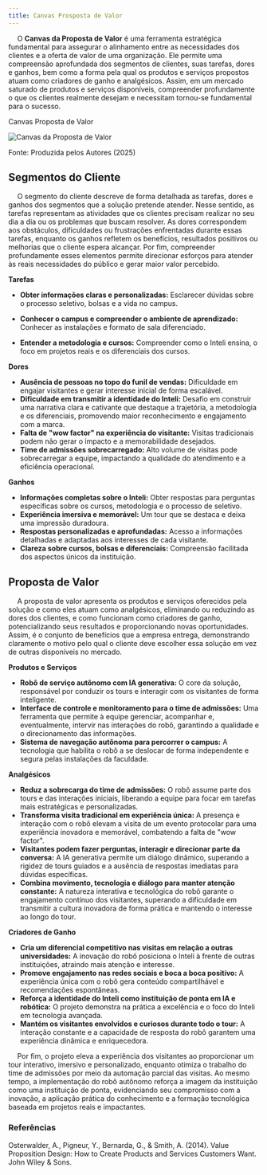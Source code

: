 ```yaml
---
title: Canvas Prosposta de Valor
---
```


&emsp; O **Canvas da Proposta de Valor** é uma ferramenta estratégica fundamental para assegurar o alinhamento entre as necessidades dos clientes e a oferta de valor de uma organização. 
Ele permite uma compreensão aprofundada dos segmentos de clientes, suas tarefas, dores e ganhos, bem como a forma pela qual os produtos e serviços propostos atuam como criadores 
de ganho e analgésicos. Assim, em um mercado saturado de produtos e serviços disponíveis, compreender profundamente o que os clientes realmente desejam e necessitam tornou-se fundamental 
para o sucesso.

<p style={{ textAlign: 'center' }}>
  Canvas Proposta de Valor
</p>

![Canvas da Proposta de Valor](/sprint-1/CanvasPropostaDeValor.png)

<p style={{ textAlign: 'center' }}>
  Fonte: Produzida pelos Autores (2025)
</p>


## Segmentos do Cliente

&emsp; O segmento do cliente descreve de forma detalhada as tarefas, dores e ganhos dos segmentos que a solução pretende atender. Nesse sentido, as tarefas representam as atividades que 
os clientes precisam realizar no seu dia a dia ou os problemas que buscam resolver. As dores correspondem aos obstáculos, dificuldades ou frustrações enfrentadas durante essas tarefas, 
enquanto os ganhos refletem os benefícios, resultados positivos ou melhorias que o cliente espera alcançar. Por fim, compreender profundamente esses elementos permite direcionar esforços para 
atender às reais necessidades do público e gerar maior valor percebido.

**Tarefas** 

* **Obter informações claras e personalizadas:** Esclarecer dúvidas sobre o processo seletivo, bolsas e a vida no campus.

* **Conhecer o campus e compreender o ambiente de aprendizado:** Conhecer as instalações e formato de sala diferenciado.

* **Entender a metodologia e cursos:** Compreender como o Inteli ensina, o foco em projetos reais e os diferenciais dos cursos.

**Dores**   

*   **Ausência de pessoas no topo do funil de vendas:** Dificuldade em engajar visitantes e gerar interesse inicial de forma escalável.
*   **Dificuldade em transmitir a identidade do Inteli:** Desafio em construir uma narrativa clara e cativante que destaque a trajetória, a metodologia e os diferenciais, promovendo maior reconhecimento e engajamento com a marca.
*   **Falta de "wow factor" na experiência do visitante:** Visitas tradicionais podem não gerar o impacto e a memorabilidade desejados.
*   **Time de admissões sobrecarregado:** Alto volume de visitas pode sobrecarregar a equipe, impactando a qualidade do atendimento e a eficiência operacional.

**Ganhos**

*   **Informações completas sobre o Inteli:** Obter respostas para perguntas específicas sobre os cursos, metodologia e o processo de seletivo.
*   **Experiência imersiva e memorável:** Um tour que se destaca e deixa uma impressão duradoura.
*   **Respostas personalizadas e aprofundadas:** Acesso a informações detalhadas e adaptadas aos interesses de cada visitante.
*   **Clareza sobre cursos, bolsas e diferenciais:** Compreensão facilitada dos aspectos únicos da instituição.

## Proposta de Valor

&emsp; A proposta de valor apresenta os produtos e serviços oferecidos pela solução e como eles atuam como analgésicos, eliminando ou reduzindo as dores dos clientes, e como funcionam como criadores de ganho, potencializando seus resultados e proporcionando novas oportunidades. Assim, é o conjunto de benefícios que a empresa entrega, demonstrando claramente o motivo pelo qual o cliente deve escolher essa solução em vez de outras disponíveis no mercado.

**Produtos e Serviços**

*   **Robô de serviço autônomo com IA generativa:** O core da solução, responsável por conduzir os tours e interagir com os visitantes de forma inteligente.
*   **Interface de controle e monitoramento para o time de admissões:** Uma ferramenta que permite à equipe gerenciar, acompanhar e, eventualmente, intervir nas interações do robô, garantindo a qualidade e o direcionamento das informações.
*   **Sistema de navegação autônoma para percorrer o campus:** A tecnologia que habilita o robô a se deslocar de forma independente e segura pelas instalações da faculdade.

**Analgésicos** 

*   **Reduz a sobrecarga do time de admissões:** O robô assume parte dos tours e das interações iniciais, liberando a equipe para focar em tarefas mais estratégicas e personalizadas.
*   **Transforma visita tradicional em experiência única:** A presença e interação com o robô elevam a visita de um evento protocolar para uma experiência inovadora e memorável, combatendo a falta de "wow factor".
*   **Visitantes podem fazer perguntas, interagir e direcionar parte da conversa:** A IA generativa permite um diálogo dinâmico, superando a rigidez de tours guiados e a ausência de respostas imediatas para dúvidas específicas.
*   **Combina movimento, tecnologia e diálogo para manter atenção constante:** A natureza interativa e tecnológica do robô garante o engajamento contínuo dos visitantes, superando a dificuldade em transmitir a cultura inovadora de forma prática e mantendo o interesse ao longo do tour.

**Criadores de Ganho** 

*   **Cria um diferencial competitivo nas visitas em relação a outras universidades:** A inovação do robô posiciona o Inteli à frente de outras instituições, atraindo mais atenção e interesse.
*   **Promove engajamento nas redes sociais e boca a boca positivo:** A experiência única com o robô gera conteúdo compartilhável e recomendações espontâneas.
*   **Reforça a identidade do Inteli como instituição de ponta em IA e robótica:** O projeto demonstra na prática a excelência e o foco do Inteli em tecnologia avançada.
*   **Mantém os visitantes envolvidos e curiosos durante todo o tour:** A interação constante e a capacidade de resposta do robô garantem uma experiência dinâmica e enriquecedora.

&emsp; Por fim, o projeto eleva a experiência dos visitantes ao proporcionar um tour interativo, imersivo e personalizado, enquanto otimiza o trabalho do time de admissões por meio da automação parcial das visitas. Ao mesmo tempo, a implementação do robô autônomo reforça a imagem da instituição como uma instituição de ponta, evidenciando seu compromisso com a inovação, a aplicação prática do conhecimento e a formação tecnológica baseada em projetos reais e impactantes.

### Referências

Osterwalder, A., Pigneur, Y., Bernarda, G., & Smith, A. (2014). Value Proposition Design: How to Create Products and Services Customers Want. John Wiley & Sons.
